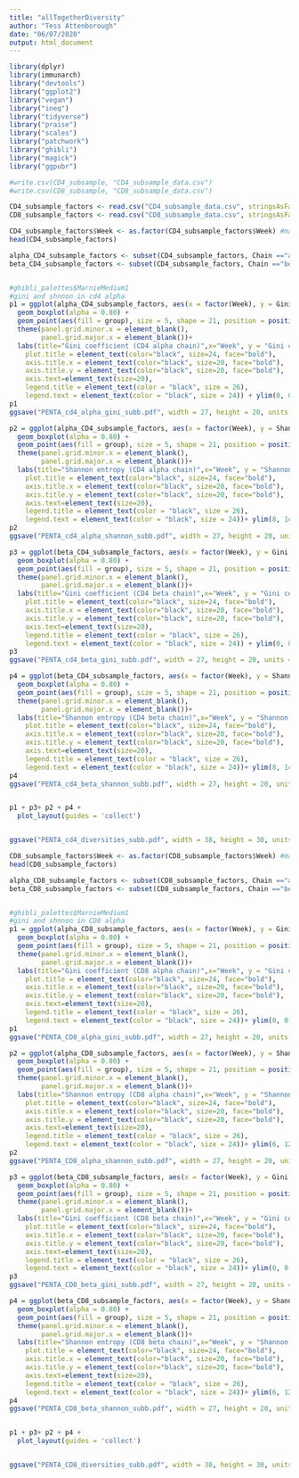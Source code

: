 ```yaml
---
title: "allTogetherDiversity"
author: "Tess Attenborough"
date: "06/07/2020"
output: html_document
---
```


```r
library(dplyr)
library(immunarch)
library("devtools")
library("ggplot2")
library("vegan")
library("ineq")
library("tidyverse")
library("praise")
library("scales")
library("patchwork")
library("ghibli")
library("magick")
library("ggpubr")


```



```r

#write.csv(CD4_subsample, "CD4_subsample_data.csv")
#write.csv(CD8_subsample, "CD8_subsample_data.csv")

CD4_subsample_factors <- read.csv("CD4_subsample_data.csv", stringsAsFactors = FALSE)
CD8_subsample_factors <- read.csv("CD8_subsample_data.csv", stringsAsFactors = FALSE)

CD4_subsample_factors$Week <- as.factor(CD4_subsample_factors$Week) #make weeks into factors
head(CD4_subsample_factors)

alpha_CD4_subsample_factors <- subset(CD4_subsample_factors, Chain =="alpha") #just alpha chain
beta_CD4_subsample_factors <- subset(CD4_subsample_factors, Chain =="beta")#just beta chain


#ghibli_palettes$MarnieMedium1
#gini and shnnon in cd4 alpha
p1 = ggplot(alpha_CD4_subsample_factors, aes(x = factor(Week), y = Gini.coefficient, fill = group)) +
  geom_boxplot(alpha = 0.80) +
  geom_point(aes(fill = group), size = 5, shape = 21, position = position_jitterdodge()) +
  theme(panel.grid.minor.x = element_blank(),
        panel.grid.major.x = element_blank())+
  labs(title="Gini coefficient (CD4 alpha chain)",x="Week", y = "Gini coefficient", fill = "Group")+  theme_bw()+scale_fill_manual(labels = c("CT", "PTI"), values = c("#008E90FF", "#F0D77BFF")) + theme(
    plot.title = element_text(color="black", size=24, face="bold"),
    axis.title.x = element_text(color="black", size=20, face="bold"),
    axis.title.y = element_text(color="black", size=20, face="bold"),
    axis.text=element_text(size=20),
    legend.title = element_text(color = "black", size = 26),
    legend.text = element_text(color = "black", size = 24)) + ylim(0, 0.5)
p1
ggsave("PENTA_cd4_alpha_gini_subb.pdf", width = 27, height = 20, units = c('cm'))

p2 = ggplot(alpha_CD4_subsample_factors, aes(x = factor(Week), y = Shannon.entropy, fill = group)) +
  geom_boxplot(alpha = 0.80) +
  geom_point(aes(fill = group), size = 5, shape = 21, position = position_jitterdodge()) +
  theme(panel.grid.minor.x = element_blank(),
        panel.grid.major.x = element_blank())+
  labs(title="Shannon entropy (CD4 alpha chain)",x="Week", y = "Shannon entropy", fill = "Group")+  theme_bw()+scale_fill_manual(labels = c("CT", "PTI"), values = c("#5C5992FF", "#B4DAE5FF")) + theme(
    plot.title = element_text(color="black", size=24, face="bold"),
    axis.title.x = element_text(color="black", size=20, face="bold"),
    axis.title.y = element_text(color="black", size=20, face="bold"),
    axis.text=element_text(size=20),
    legend.title = element_text(color = "black", size = 26),
    legend.text = element_text(color = "black", size = 24))+ ylim(8, 14)
p2
ggsave("PENTA_cd4_alpha_shannon_subb.pdf", width = 27, height = 20, units = c('cm'))

p3 = ggplot(beta_CD4_subsample_factors, aes(x = factor(Week), y = Gini.coefficient, fill = group)) +
  geom_boxplot(alpha = 0.80) +
  geom_point(aes(fill = group), size = 5, shape = 21, position = position_jitterdodge()) +
  theme(panel.grid.minor.x = element_blank(),
        panel.grid.major.x = element_blank())+
  labs(title="Gini coefficient (CD4 beta chain)",x="Week", y = "Gini coefficient", fill = "Group")+  theme_bw()+scale_fill_manual(labels = c("CT", "PTI"), values = c("#008E90FF", "#F0D77BFF")) + theme(
    plot.title = element_text(color="black", size=24, face="bold"),
    axis.title.x = element_text(color="black", size=20, face="bold"),
    axis.title.y = element_text(color="black", size=20, face="bold"),
    axis.text=element_text(size=20),
    legend.title = element_text(color = "black", size = 26),
    legend.text = element_text(color = "black", size = 24)) + ylim(0, 0.5)
p3
ggsave("PENTA_cd4_beta_gini_subb.pdf", width = 27, height = 20, units = c('cm'))

p4 = ggplot(beta_CD4_subsample_factors, aes(x = factor(Week), y = Shannon.entropy, fill = group)) +
  geom_boxplot(alpha = 0.80) +
  geom_point(aes(fill = group), size = 5, shape = 21, position = position_jitterdodge()) +
  theme(panel.grid.minor.x = element_blank(),
        panel.grid.major.x = element_blank())+
  labs(title="Shannon entropy (CD4 beta chain)",x="Week", y = "Shannon entropy", fill = "Group")+  theme_bw()+scale_fill_manual(labels = c("CT", "PTI"), values = c("#5C5992FF", "#B4DAE5FF")) + theme(
    plot.title = element_text(color="black", size=24, face="bold"),
    axis.title.x = element_text(color="black", size=20, face="bold"),
    axis.title.y = element_text(color="black", size=20, face="bold"),
    axis.text=element_text(size=20),
    legend.title = element_text(color = "black", size = 26),
    legend.text = element_text(color = "black", size = 24))+ ylim(8, 14)
p4
ggsave("PENTA_cd4_beta_shannon_subb.pdf", width = 27, height = 20, units = c('cm'))


p1 + p3+ p2 + p4 +
  plot_layout(guides = 'collect')


ggsave("PENTA_cd4_diversities_subb.pdf", width = 38, height = 30, units = c('cm'))

```


```r
CD8_subsample_factors$Week <- as.factor(CD8_subsample_factors$Week) #make weeks into factors
head(CD8_subsample_factors)

alpha_CD8_subsample_factors <- subset(CD8_subsample_factors, Chain =="alpha") #just alpha chain
beta_CD8_subsample_factors <- subset(CD8_subsample_factors, Chain =="beta")#just beta chain


#ghibli_palettes$MarnieMedium1
#gini and shnnon in CD8 alpha
p1 = ggplot(alpha_CD8_subsample_factors, aes(x = factor(Week), y = Gini.coefficient, fill = group)) +
  geom_boxplot(alpha = 0.80) +
  geom_point(aes(fill = group), size = 5, shape = 21, position = position_jitterdodge()) +
  theme(panel.grid.minor.x = element_blank(),
        panel.grid.major.x = element_blank())+
  labs(title="Gini coefficient (CD8 alpha chain)",x="Week", y = "Gini coefficient", fill = "Group")+  theme_bw()+scale_fill_manual(labels = c("CT", "PTI"), values = c("#008E90FF", "#F0D77BFF")) + theme(
    plot.title = element_text(color="black", size=24, face="bold"),
    axis.title.x = element_text(color="black", size=20, face="bold"),
    axis.title.y = element_text(color="black", size=20, face="bold"),
    axis.text=element_text(size=20),
    legend.title = element_text(color = "black", size = 26),
    legend.text = element_text(color = "black", size = 24))+ ylim(0, 0.8)
p1
ggsave("PENTA_CD8_alpha_gini_subb.pdf", width = 27, height = 20, units = c('cm'))

p2 = ggplot(alpha_CD8_subsample_factors, aes(x = factor(Week), y = Shannon.entropy, fill = group)) +
  geom_boxplot(alpha = 0.80) +
  geom_point(aes(fill = group), size = 5, shape = 21, position = position_jitterdodge()) +
  theme(panel.grid.minor.x = element_blank(),
        panel.grid.major.x = element_blank())+
  labs(title="Shannon entropy (CD8 alpha chain)",x="Week", y = "Shannon entropy", fill = "Group")+  theme_bw()+scale_fill_manual(labels = c("CT", "PTI"), values = c("#5C5992FF", "#B4DAE5FF")) + theme(
    plot.title = element_text(color="black", size=24, face="bold"),
    axis.title.x = element_text(color="black", size=20, face="bold"),
    axis.title.y = element_text(color="black", size=20, face="bold"),
    axis.text=element_text(size=20),
    legend.title = element_text(color = "black", size = 26),
    legend.text = element_text(color = "black", size = 24))+ ylim(6, 12)
p2
ggsave("PENTA_CD8_alpha_shannon_subb.pdf", width = 27, height = 20, units = c('cm'))

p3 = ggplot(beta_CD8_subsample_factors, aes(x = factor(Week), y = Gini.coefficient, fill = group)) +
  geom_boxplot(alpha = 0.80) +
  geom_point(aes(fill = group), size = 5, shape = 21, position = position_jitterdodge()) +
  theme(panel.grid.minor.x = element_blank(),
        panel.grid.major.x = element_blank())+
  labs(title="Gini coefficient (CD8 beta chain)",x="Week", y = "Gini coefficient", fill = "Group")+  theme_bw()+scale_fill_manual(labels = c("CT", "PTI"), values = c("#008E90FF", "#F0D77BFF")) + theme(
    plot.title = element_text(color="black", size=24, face="bold"),
    axis.title.x = element_text(color="black", size=20, face="bold"),
    axis.title.y = element_text(color="black", size=20, face="bold"),
    axis.text=element_text(size=20),
    legend.title = element_text(color = "black", size = 26),
    legend.text = element_text(color = "black", size = 24))+ ylim(0, 0.8)
p3
ggsave("PENTA_CD8_beta_gini_subb.pdf", width = 27, height = 20, units = c('cm'))

p4 = ggplot(beta_CD8_subsample_factors, aes(x = factor(Week), y = Shannon.entropy, fill = group)) +
  geom_boxplot(alpha = 0.80) +
  geom_point(aes(fill = group), size = 5, shape = 21, position = position_jitterdodge()) +
  theme(panel.grid.minor.x = element_blank(),
        panel.grid.major.x = element_blank())+
  labs(title="Shannon entropy (CD8 beta chain)",x="Week", y = "Shannon entropy", fill = "Group")+  theme_bw()+scale_fill_manual(labels = c("CT", "PTI"), values = c("#5C5992FF", "#B4DAE5FF")) + theme(
    plot.title = element_text(color="black", size=24, face="bold"),
    axis.title.x = element_text(color="black", size=20, face="bold"),
    axis.title.y = element_text(color="black", size=20, face="bold"),
    axis.text=element_text(size=20),
    legend.title = element_text(color = "black", size = 26),
    legend.text = element_text(color = "black", size = 24))+ ylim(6, 12)
p4
ggsave("PENTA_CD8_beta_shannon_subb.pdf", width = 27, height = 20, units = c('cm'))


p1 + p3+ p2 + p4 +
  plot_layout(guides = 'collect')


ggsave("PENTA_CD8_diversities_subb.pdf", width = 38, height = 30, units = c('cm'))

```

